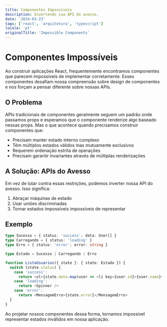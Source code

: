 ```yaml
---
title: Componentes Impossíveis
description: Invertendo sua API do avesso.
date: '2024-03-23'
tags: ['react', 'arquitetura', 'typescript']
locale: 'pt'
originalTitle: 'Impossible Components'
---
```


# Componentes Impossíveis

Ao construir aplicações React, frequentemente encontramos componentes que parecem impossíveis de implementar corretamente. Esses componentes desafiam nossa compreensão sobre design de componentes e nos forçam a pensar diferente sobre nossas APIs.

## O Problema

APIs tradicionais de componentes geralmente seguem um padrão onde passamos props e esperamos que o componente renderize algo baseado nessas props. Mas o que acontece quando precisamos construir componentes que:

- Precisam manter estado interno complexo
- Têm múltiplos estados válidos mas mutuamente exclusivos
- Requerem ordenação estrita de operações
- Precisam garantir invariantes através de múltiplas renderizações

## A Solução: APIs do Avesso

Em vez de lutar contra essas restrições, podemos inverter nossa API do avesso. Isso significa:

1. Abraçar máquinas de estado
2. Usar uniões discriminadas
3. Tornar estados impossíveis impossíveis de representar

## Exemplo

```typescript
type Sucesso = { status: 'success'; data: User[] }
type Carregando = { status: 'loading' }
type Erro = { status: 'error'; error: string }

type Estado = Sucesso | Carregando | Erro

function ListaUsuarios({ state }: { state: Estado }) {
  switch (state.status) {
    case 'success':
      return <ul>{state.data.map(user => <li key={user.id}>{user.name}</li>)}</ul>
    case 'loading':
      return <Spinner />
    case 'error':
      return <MensagemErro>{state.error}</MensagemErro>
  }
}
```

Ao projetar nossos componentes dessa forma, tornamos impossível representar estados inválidos em nossa aplicação.
